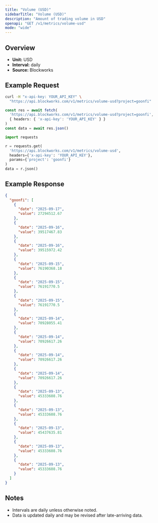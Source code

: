 ```yaml
---
title: "Volume (USD)"
sidebarTitle: "Volume (USD)"
description: "Amount of trading volume in USD"
openapi: "GET /v1/metrics/volume-usd"
mode: "wide"
---
```


## Overview

- **Unit:** USD
- **Interval:** daily
- **Source:** Blockworks

## Example Request

<CodeGroup>

```bash cURL
curl -H "x-api-key: YOUR_API_KEY" \
  "https://api.blockworks.com/v1/metrics/volume-usd?project=goonfi"
```

```typescript TypeScript
const res = await fetch(
  'https://api.blockworks.com/v1/metrics/volume-usd?project=goonfi',
  { headers: { 'x-api-key': 'YOUR_API_KEY' } }
)
const data = await res.json()
```

```python Python
import requests

r = requests.get(
  'https://api.blockworks.com/v1/metrics/volume-usd',
  headers={'x-api-key': 'YOUR_API_KEY'},
  params={'project': 'goonfi'}
)
data = r.json()
```

</CodeGroup>

## Example Response

```json
{
  "goonfi": [
    {
      "date": "2025-09-17",
      "value": 27294512.67
    },
    {
      "date": "2025-09-16",
      "value": 39517467.83
    },
    {
      "date": "2025-09-16",
      "value": 39515972.42
    },
    {
      "date": "2025-09-15",
      "value": 76190368.18
    },
    {
      "date": "2025-09-15",
      "value": 76191770.5
    },
    {
      "date": "2025-09-15",
      "value": 76191770.5
    },
    {
      "date": "2025-09-14",
      "value": 70928055.41
    },
    {
      "date": "2025-09-14",
      "value": 70926617.26
    },
    {
      "date": "2025-09-14",
      "value": 70926617.26
    },
    {
      "date": "2025-09-14",
      "value": 70926617.26
    },
    {
      "date": "2025-09-13",
      "value": 45333608.76
    },
    {
      "date": "2025-09-13",
      "value": 45333608.76
    },
    {
      "date": "2025-09-13",
      "value": 45437635.81
    },
    {
      "date": "2025-09-13",
      "value": 45333608.76
    },
    {
      "date": "2025-09-13",
      "value": 45333608.76
    }
  ]
}
```

## Notes
- Intervals are daily unless otherwise noted.
- Data is updated daily and may be revised after late-arriving data.